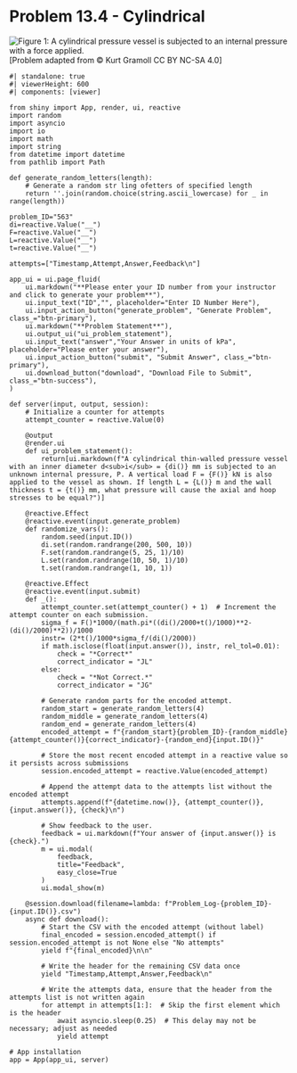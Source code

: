 # Problem 13.4 - Cylindrical {.unnumbered}

![Figure 1: A cylindrical pressure vessel is subjected to an internal pressure with a force applied.](images/566.png){fig-alt="A thin walled cylinderical pressure vessel has an inside diameter of di, and a length of L. A force F is applied to the vessel."}
\[Problem adapted from © Kurt Gramoll CC BY NC-SA 4.0\]

```shinylive-python
#| standalone: true
#| viewerHeight: 600
#| components: [viewer]

from shiny import App, render, ui, reactive
import random
import asyncio
import io
import math
import string
from datetime import datetime
from pathlib import Path

def generate_random_letters(length):
    # Generate a random str ling ofetters of specified length
    return ''.join(random.choice(string.ascii_lowercase) for _ in range(length))  

problem_ID="563"
di=reactive.Value("__")
F=reactive.Value("__")
L=reactive.Value("__")
t=reactive.Value("__")
  
attempts=["Timestamp,Attempt,Answer,Feedback\n"]

app_ui = ui.page_fluid(
    ui.markdown("**Please enter your ID number from your instructor and click to generate your problem**"),
    ui.input_text("ID","", placeholder="Enter ID Number Here"),
    ui.input_action_button("generate_problem", "Generate Problem", class_="btn-primary"),
    ui.markdown("**Problem Statement**"),
    ui.output_ui("ui_problem_statement"),
    ui.input_text("answer","Your Answer in units of kPa", placeholder="Please enter your answer"),
    ui.input_action_button("submit", "Submit Answer", class_="btn-primary"),
    ui.download_button("download", "Download File to Submit", class_="btn-success"),
)

def server(input, output, session):
    # Initialize a counter for attempts
    attempt_counter = reactive.Value(0)

    @output
    @render.ui
    def ui_problem_statement():
        return[ui.markdown(f"A cylindrical thin-walled pressure vessel with an inner diameter d<sub>i</sub> = {di()} mm is subjected to an unknown internal pressure, P. A vertical load F = {F()} kN is also applied to the vessel as shown. If length L = {L()} m and the wall thickness t = {t()} mm, what pressure will cause the axial and hoop stresses to be equal?")]
    
    @reactive.Effect
    @reactive.event(input.generate_problem)
    def randomize_vars():
        random.seed(input.ID())
        di.set(random.randrange(200, 500, 10))
        F.set(random.randrange(5, 25, 1)/10)
        L.set(random.randrange(10, 50, 1)/10)
        t.set(random.randrange(1, 10, 1))

    @reactive.Effect
    @reactive.event(input.submit)
    def _():
        attempt_counter.set(attempt_counter() + 1)  # Increment the attempt counter on each submission.
        sigma_f = F()*1000/(math.pi*((di()/2000+t()/1000)**2-(di()/2000)**2))/1000
        instr= (2*t()/1000*sigma_f/(di()/2000))
        if math.isclose(float(input.answer()), instr, rel_tol=0.01):
            check = "*Correct*"
            correct_indicator = "JL"
        else:
            check = "*Not Correct.*"
            correct_indicator = "JG"

        # Generate random parts for the encoded attempt.
        random_start = generate_random_letters(4)
        random_middle = generate_random_letters(4)
        random_end = generate_random_letters(4)
        encoded_attempt = f"{random_start}{problem_ID}-{random_middle}{attempt_counter()}{correct_indicator}-{random_end}{input.ID()}"

        # Store the most recent encoded attempt in a reactive value so it persists across submissions
        session.encoded_attempt = reactive.Value(encoded_attempt)

        # Append the attempt data to the attempts list without the encoded attempt
        attempts.append(f"{datetime.now()}, {attempt_counter()}, {input.answer()}, {check}\n")

        # Show feedback to the user.
        feedback = ui.markdown(f"Your answer of {input.answer()} is {check}.")
        m = ui.modal(
            feedback,
            title="Feedback",
            easy_close=True
        )
        ui.modal_show(m)

    @session.download(filename=lambda: f"Problem_Log-{problem_ID}-{input.ID()}.csv")
    async def download():
        # Start the CSV with the encoded attempt (without label)
        final_encoded = session.encoded_attempt() if session.encoded_attempt is not None else "No attempts"
        yield f"{final_encoded}\n\n"
        
        # Write the header for the remaining CSV data once
        yield "Timestamp,Attempt,Answer,Feedback\n"
        
        # Write the attempts data, ensure that the header from the attempts list is not written again
        for attempt in attempts[1:]:  # Skip the first element which is the header
            await asyncio.sleep(0.25)  # This delay may not be necessary; adjust as needed
            yield attempt

# App installation
app = App(app_ui, server)
```
